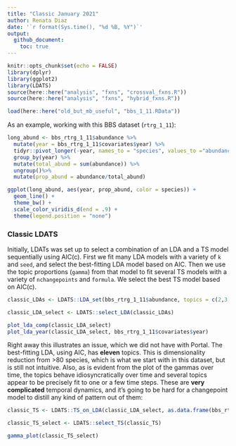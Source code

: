 ```yaml
---
title: "Classic January 2021"
author: Renata Diaz
date: '`r format(Sys.time(), "%d %B, %Y")`'
output:
  github_document:
    toc: true
---
```


```r
knitr::opts_chunk$set(echo = FALSE)
library(dplyr)
library(ggplot2)
library(LDATS)
source(here::here("analysis", "fxns", "crossval_fxns.R"))
source(here::here("analysis", "fxns", "hybrid_fxns.R"))

load(here::here("old_but_mb_useful", "bbs_1_11.RData"))
```

As an example, working with this BBS dataset (`rtrg_1_11`):

```r

long_abund <- bbs_rtrg_1_11$abundance %>%
  mutate(year = bbs_rtrg_1_11$covariates$year) %>%
  tidyr::pivot_longer(-year, names_to = "species", values_to ="abundance") %>%
  group_by(year) %>%
  mutate(total_abund = sum(abundance)) %>%
  ungroup()%>%
  mutate(prop_abund = abundance/total_abund)

ggplot(long_abund, aes(year, prop_abund, color = species)) +
  geom_line() +
  theme_bw() +
  scale_color_viridis_d(end = .9) +
  theme(legend.position = "none")

```
### Classic LDATS

Initially, LDATs was set up to select a combination of an LDA and a TS model sequentially using AIC(c). First we fit many LDA models with a variety of `k` and `seed`, and select the best-fitting LDA model based on AIC. Then we use the topic proportions (`gamma`) from that model to fit several TS models with a variety of `nchangepoints` and `formula`. We select the best TS model based on AIC(c). 

```r

classic_LDAs <- LDATS::LDA_set(bbs_rtrg_1_11$abundance, topics = c(2,3,5,6,9,11,13,15), nseeds = 1)

classic_LDA_select <- LDATS::select_LDA(classic_LDAs)

plot_lda_comp(classic_LDA_select)
plot_lda_year(classic_LDA_select, bbs_rtrg_1_11$covariates$year)
```

Right away this illustrates an issue, which we did not have with Portal. The best-fitting LDA, using AIC, has **eleven** topics. This is dimensionality reduction from >80 species, which is what we start with in this dataset, but is still not intuitive. Also, as is evident from the plot of the gammas over time, the topics behave idiosyncratically over time and several topics appear to be precisely fit to one or a few time steps. These are **very complicated** temporal dynamics, and it's going to be hard for a changepoint model to distill any kind of pattern out of them:

```r

classic_TS <- LDATS::TS_on_LDA(classic_LDA_select, as.data.frame(bbs_rtrg_1_11$covariates), formulas = ~ 1, nchangepoints = c(0:3), timename = "year", control = LDATS::TS_control(nit = 100))

classic_TS_select <- LDATS::select_TS(classic_TS)

gamma_plot(classic_TS_select)

```
